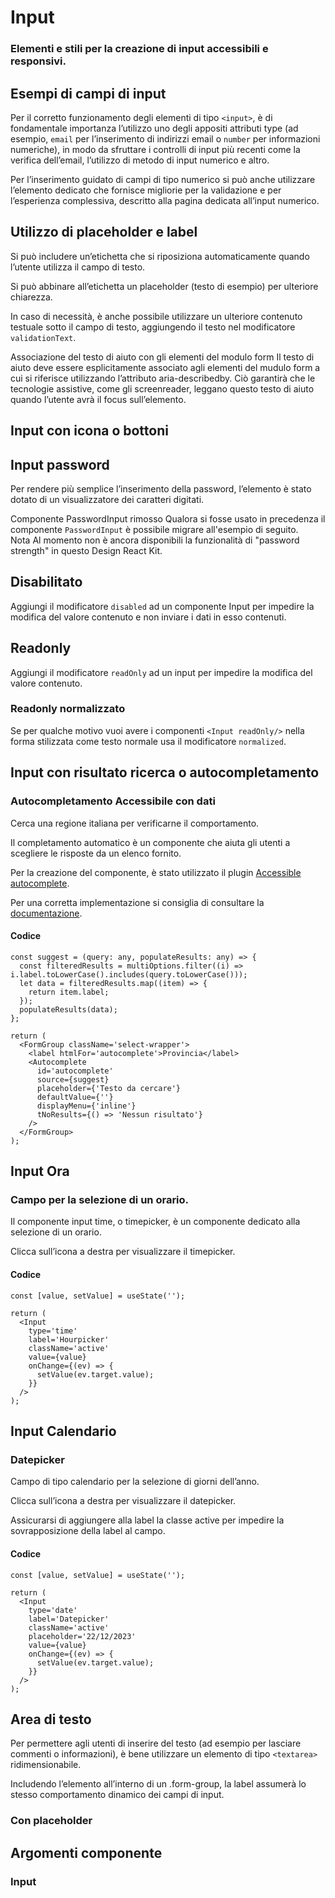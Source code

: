
<Meta of={InputStories} />

# Input

### Elementi e stili per la creazione di input accessibili e responsivi.

## Esempi di campi di input

Per il corretto funzionamento degli elementi di tipo `<input>`, è di fondamentale importanza l’utilizzo uno degli appositi attributi type (ad esempio, `email` per l’inserimento di indirizzi email o `number` per informazioni numeriche), in modo da sfruttare i controlli di input più recenti come la verifica dell’email, l’utilizzo di metodo di input numerico e altro.

Per l’inserimento guidato di campi di tipo numerico si può anche utilizzare l’elemento dedicato che fornisce migliorie per la validazione e per l’esperienza complessiva, descritto alla pagina dedicata all’input numerico.

<Canvas of={InputStories.EsempiDiCampiDiInput} />

## Utilizzo di placeholder e label

Si può includere un’etichetta che si riposiziona automaticamente quando l’utente utilizza il campo di testo.

Si può abbinare all’etichetta un placeholder (testo di esempio) per ulteriore chiarezza.

In caso di necessità, è anche possibile utilizzare un ulteriore contenuto testuale sotto il campo di testo, aggiungendo il testo nel modificatore `validationText`.

<div className='docs'>
  <Callout color='warning'>
    <CalloutTitle>
      <span className='text'>Associazione del testo di aiuto con gli elementi del modulo form</span>
    </CalloutTitle>
    <CalloutText>
      Il testo di aiuto deve essere esplicitamente associato agli elementi del mudulo form a cui si riferisce
      utilizzando l’attributo aria-describedby. Ciò garantirà che le tecnologie assistive, come gli screenreader,
      leggano questo testo di aiuto quando l’utente avrà il focus sull’elemento.
    </CalloutText>
  </Callout>
</div>

<Canvas of={InputStories.UtilizzoDiPlaceholderELabel} />

## Input con icona o bottoni

<Canvas of={InputStories.InputConIconaOBottoni} />

## Input password

Per rendere più semplice l’inserimento della password, l’elemento è stato dotato di un visualizzatore dei caratteri digitati.

<div className='docs'>
  <Callout color='important'>
    <CalloutTitle>
      <span className='text'>Componente PasswordInput rimosso</span>
    </CalloutTitle>
    <CalloutText>
      Qualora si fosse usato in precedenza il componente <code>PasswordInput</code> è possibile migrare all'esempio di
      seguito.
    </CalloutText>
  </Callout>
</div>

<Canvas of={InputStories.InputPassword} />

<div className='docs'>
  <Callout color='warning'>
    <CalloutTitle>
      <span className='text'>Nota</span>
    </CalloutTitle>
    <CalloutText>
      Al momento non è ancora disponibili la funzionalità di "password strength" in questo Design React Kit.
    </CalloutText>
  </Callout>
</div>

## Disabilitato

Aggiungi il modificatore `disabled` ad un componente Input per impedire la modifica del valore contenuto e non inviare i dati in esso contenuti.

<Canvas of={InputStories.Disabilitato} />

## Readonly

Aggiungi il modificatore `readOnly` ad un input per impedire la modifica del valore contenuto.

<Canvas of={InputStories.Readonly} />

### Readonly normalizzato

Se per qualche motivo vuoi avere i componenti `<Input readOnly/>` nella forma stilizzata come testo normale usa il modificatore `normalized`.

<Canvas of={InputStories.ReadonlyNormalizzato} />

## Input con risultato ricerca o autocompletamento

### Autocompletamento Accessibile con dati

Cerca una regione italiana per verificarne il comportamento.

Il completamento automatico è un componente che aiuta gli utenti a scegliere le risposte da un elenco fornito.

Per la creazione del componente, è stato utilizzato il plugin <a target="_blank" href="https://github.com/alphagov/accessible-autocomplete">Accessible autocomplete</a>.

Per una corretta implementazione si consiglia di consultare la <a target="_blank" href="https://alphagov.github.io/accessible-autocomplete/">documentazione</a>.

<Canvas of={InputStories._InputAutocompleteConDatiAccessibile} />

#### Codice

```tsx
const suggest = (query: any, populateResults: any) => {
  const filteredResults = multiOptions.filter((i) => i.label.toLowerCase().includes(query.toLowerCase()));
  let data = filteredResults.map((item) => {
    return item.label;
  });
  populateResults(data);
};

return (
  <FormGroup className='select-wrapper'>
    <label htmlFor='autocomplete'>Provincia</label>
    <Autocomplete
      id='autocomplete'
      source={suggest}
      placeholder={'Testo da cercare'}
      defaultValue={''}
      displayMenu={'inline'}
      tNoResults={() => 'Nessun risultato'}
    />
  </FormGroup>
);
```

## Input Ora

### Campo per la selezione di un orario.

Il componente input time, o timepicker, è un componente dedicato alla selezione di un orario.

Clicca sull’icona a destra per visualizzare il timepicker.

<Canvas of={InputStories.InputHourpicker} />

#### Codice

```tsx
const [value, setValue] = useState('');

return (
  <Input
    type='time'
    label='Hourpicker'
    className='active'
    value={value}
    onChange={(ev) => {
      setValue(ev.target.value);
    }}
  />
);
```

## Input Calendario

### Datepicker

Campo di tipo calendario per la selezione di giorni dell’anno.

Clicca sull’icona a destra per visualizzare il datepicker.

<div className='docs'>
  <Callout highlight>
    <CalloutText>
      <span className='text'>
        Assicurarsi di aggiungere alla label la classe active per impedire la sovrapposizione della label al campo.
      </span>
    </CalloutText>
  </Callout>
</div>

<Canvas of={InputStories.InputDatepicker} />

#### Codice

```tsx
const [value, setValue] = useState('');

return (
  <Input
    type='date'
    label='Datepicker'
    className='active'
    placeholder='22/12/2023'
    value={value}
    onChange={(ev) => {
      setValue(ev.target.value);
    }}
  />
);
```

## Area di testo

Per permettere agli utenti di inserire del testo (ad esempio per lasciare commenti o informazioni), è bene utilizzare un elemento di tipo `<textarea>` ridimensionabile.

Includendo l’elemento all’interno di un .form-group, la label assumerà lo stesso comportamento dinamico dei campi di input.

<Canvas of={InputStories.AreaDiTesto} />

### Con placeholder

<Canvas of={InputStories.AreaDiTestoConSegnaposto} />

## Argomenti componente

### Input

<ArgTypes of={Input} />
